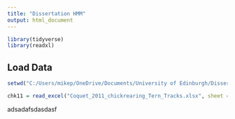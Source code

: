 ```yaml
---
title: "Dissertation HMM"
output: html_document
---
```


```r
library(tidyverse)
library(readxl)
```

## Load Data


```r
setwd("C:/Users/mikep/OneDrive/Documents/University of Edinburgh/Dissertations/HMM Seabirds/Data")

chk11 = read_excel("Coquet_2011_chickrearing_Tern_Tracks.xlsx", sheet = 1)
```
adsadafsdasdasf